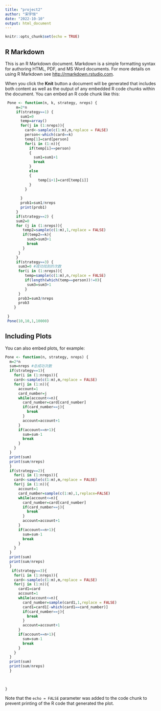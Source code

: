 ```yaml
---
title: "project2"
author: "宋宇恒"
date: "2022-10-10"
output: html_document
---
```


```r
knitr::opts_chunk$set(echo = TRUE)
```

## R Markdown

This is an R Markdown document. Markdown is a simple formatting syntax for authoring HTML, PDF, and MS Word documents. For more details on using R Markdown see <http://rmarkdown.rstudio.com>.

When you click the **Knit** button a document will be generated that includes both content as well as the output of any embedded R code chunks within the document. You can embed an R code chunk like this:

```r
 Pone <- function(n, k, strategy, nreps) {
     m=2*n
     if(strategy==1) {
       sum1=0
       temp=array()
       for(j in (1:nreps)){
         card<-sample(c(1:m),m,replace = FALSE)
         person<-which(card==k)
         temp[1]=card[person]
         for(i in (1:n)){
           if(temp[i]==person)
           {
             sum1=sum1+1
             break
           }
           else
           {
               temp[i+1]=card[temp[i]]
           }
         }
         
       }
       prob1=sum1/nreps
       print(prob1)
     }
     if(strategy==2) {
     sum2=0
     for (j in (1:nreps)){
        temp2=sample(c(1:m),1,replace = FALSE)
        if(temp2==k){
          sum3=sum3+1
          break
        }
      }
     }
     if(strategy==3) {
      sum3=0 #成功找到的次数
      for(i in (1:nreps)){
         temp=sample(c(1:m),n,replace = FALSE)
         if(length(which(temp==person))!=0){
          sum3=sum3+1
         }
      }
      prob3=sum3/nreps
      prob3
    }
     
 }
 Pone(10,10,1,10000)
```

## Including Plots

You can also embed plots, for example:

```r
Pone <- function(n, strategy, nreps) {
  m=2*n
  sum=nreps #总成功次数
  if(strategy==1){
    for(i in (1:nreps)){
    card<-sample(c(1:m),m,replace = FALSE)
    for(j in (1:n)){
      account=1
      card_number=j
      while(account<=n){
        card_number=card[card_number]
        if(card_number==j){
          break
        }
        account=account+1
      }
      if(account==n+1){
        sum=sum-1
        break
      }
    }
  }
  print(sum)
  print(sum/nreps)
  }
  if(strategy==2){
    for(i in (1:nreps)){
    card<-sample(c(1:m),m,replace = FALSE)
    for(j in (1:n)){
      account=1
      card_number=sample(c(1:m),1,replace=FALSE)
      while(account<=n){
        card_number=card[card_number]
        if(card_number==j){
          break
        }
        account=account+1
      }
      if(account==n+1){
        sum=sum-1
        break
      }
    }
  }
  print(sum)
  print(sum/nreps)
  }
   if(strategy==3){
    for(i in (1:nreps)){
    card<-sample(c(1:m),m,replace = FALSE)
    for(j in (1:n)){
      card1=card
      account=1
      while(account<=n){
        card_number=sample(card1,1,replace = FALSE)
        card1=card1[-which(card1==card_number)]
        if(card_number==j){
          break
        }
        account=account+1
      }
      if(account==n+1){
        sum=sum-1
        break
      }
    }
  }
  print(sum)
  print(sum/nreps)
  }
  
  
  
}
```

Note that the `echo = FALSE` parameter was added to the code chunk to prevent printing of the R code that generated the plot.
